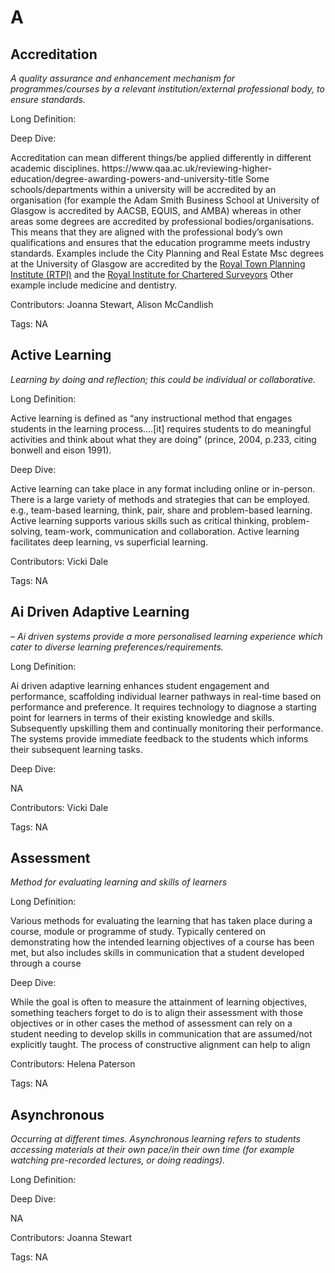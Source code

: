 #  A 
 
## Accreditation

<dfn>A quality assurance and enhancement mechanism for programmes/courses by a relevant institution/external professional body, to ensure standards.</dfn>

Long Definition: 













Deep Dive:

Accreditation can mean different things/be applied differently  in different academic disciplines.  https://www.qaa.ac.uk/reviewing-higher-education/degree-awarding-powers-and-university-title Some schools/departments within a university will be accredited by an organisation (for example the Adam Smith Business School at University of Glasgow is accredited by AACSB, EQUIS, and AMBA) whereas in other areas  some degrees are accredited by professional bodies/organisations. This means that they are aligned with the professional body’s own qualifications  and ensures that the education programme meets industry standards. Examples include the City Planning and Real Estate Msc degrees at the University of Glasgow are accredited by the [Royal Town Planning Institute (RTPI)](http://www.rtpi.org.uk https://www.rtpi.org.uk/become-a-planner/study-at-university/wales-scotland-and-northern-ireland/) and the [Royal Institute for Chartered Surveyors](https://www.rics.org https://www.rics.org/surveyor-careers/how-to-become-a-surveyor/university-surveying-courses) Other example include medicine and dentistry.

Contributors: Joanna Stewart, Alison McCandlish

Tags: NA
 
## Active Learning

<dfn>Learning by doing and reflection; this could be individual or collaborative.</dfn>

Long Definition: 

Active learning is defined as “any instructional method that engages students in the learning process….[it] requires students to do meaningful activities and think about what they are doing” (prince, 2004, p.233, citing bonwell and eison 1991).











Deep Dive:

Active learning can take place in any format including online or in-person.  There is a large variety of methods and strategies that can be employed. e.g., team-based learning, think, pair, share and problem-based learning. Active learning supports various skills such as critical thinking, problem-solving, team-work, communication and collaboration. Active learning facilitates deep learning, vs superficial learning.

Contributors: Vicki Dale

Tags: NA
 
## Ai Driven Adaptive Learning

<dfn>– Ai driven systems provide a more personalised learning experience which cater to diverse learning preferences/requirements.</dfn>

Long Definition: 

Ai driven adaptive learning enhances student engagement and performance, scaffolding individual learner pathways in real-time based on performance and preference. It requires technology to diagnose a starting point for learners in terms of their existing knowledge and skills. Subsequently upskilling them and continually monitoring their performance. The systems provide immediate feedback to the students which informs their subsequent learning tasks.











Deep Dive:

NA

Contributors: Vicki Dale

Tags: NA
 
## Assessment

<dfn>Method for evaluating learning and skills of learners</dfn>

Long Definition: 

Various methods for evaluating the learning that has taken place during a course, module or programme of study. Typically centered on demonstrating how the intended learning objectives of a course has been met, but also includes skills in communication that a student developed through a course











Deep Dive:

While the goal is often to measure the attainment of learning objectives, something teachers forget to do is to align their assessment with those objectives or in other cases the method of assessment can rely on a student needing to develop skills in communication that are assumed/not explicitly taught. The process of constructive alignment can help to align

Contributors: Helena Paterson

Tags: NA
 
## Asynchronous

<dfn>Occurring at different times. Asynchronous learning refers to students accessing materials at their own pace/in their own time  (for example watching pre-recorded lectures, or doing readings).</dfn>

Long Definition: 













Deep Dive:

NA

Contributors: Joanna Stewart

Tags: NA
